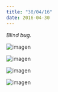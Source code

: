 ```yaml
---
title: "30/04/16"
date: 2016-04-30
---
```


_Blind bug._

![imagen](./imagenes/varios-36.jpg)

![imagen](./imagenes/varios-37.jpg)

![imagen](./imagenes/varios-38.jpg)

![imagen](./imagenes/varios-39.jpg)